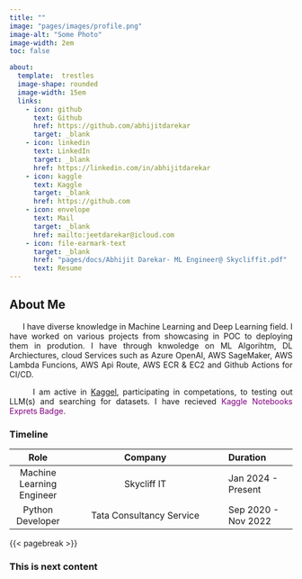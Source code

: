 ```yaml
---
title: ""
image: "pages/images/profile.png"
image-alt: "Some Photo"
image-width: 2em
toc: false  

about:
  template:  trestles
  image-shape: rounded
  image-width: 15em
  links:
    - icon: github
      text: Github
      href: https://github.com/abhijitdarekar
      target: _blank
    - icon: linkedin
      text: LinkedIn
      target: _blank
      href: https://linkedin.com/in/abhijitdarekar
    - icon: kaggle
      text: Kaggle
      target: _blank
      href: https://github.com
    - icon: envelope
      text: Mail
      target: _blank
      href: mailto:jeetdarekar@icloud.com
    - icon: file-earmark-text
      target: _blank
      href: "pages/docs/Abhijit Darekar- ML Engineer@ Skycliffit.pdf"
      text: Resume
---
```

## About Me 
<p style="text-align:justify">
&nbsp;&nbsp;&nbsp;&nbsp;&nbsp;&nbsp;I have diverse knowledge in Machine Learning and Deep Learning field. I have worked on various projects from showcasing in POC to deploying them in prodution. I have through knwoledge on ML Algorihtm, DL Archiectures, cloud Services such as Azure OpenAI, AWS SageMaker, AWS Lambda Funcions, AWS Api Route, AWS ECR & EC2 and Github Actions for CI/CD.
</p>

<p style="text-align:justify">
&nbsp;&nbsp;&nbsp;&nbsp;&nbsp;&nbsp;I am active in [Kaggel](https://www.kaggle.com/abhijitdarekar001), participating in competations, to testing out LLM(s) and searching for datasets. I have recieved <span style="color:purple">Kaggle Notebooks Exprets Badge.</span>
</p>

### Timeline
| Role    | Company    | Duration |
|:-------:|:-----------------------:|:----------|
| Machine Learning Engineer   | Skycliff IT | Jan 2024 - Present |
| Python Developer     | Tata Consultancy Service | Sep 2020 - Nov 2022 |


{{< pagebreak >}}


### This is next content